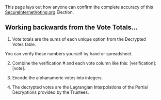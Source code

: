
This page lays out how anyone can confirm the complete accuracy of this <a href="https://secureinternetvoting.org" target="_blank">SecureInternetVoting.org</a> Election.

<Totals proofsPage />

## Working backwards from the Vote Totals...

1. Vote totals are the sums of each unique option from the Decrypted Votes table.

<DecryptedVotes proofsPage />

You can verify these numbers yourself by hand or spreadsheet.

2. Combine the verification # and each vote column like this: [verification]:[vote].

<RecombinedTable />

3. Encode the alphanumeric votes into integers.

<EncodedsTable />

4. The decrypted votes are the Lagrangian Interpolations of the Partial Decryptions provided by the Trustees.

<Partials />
